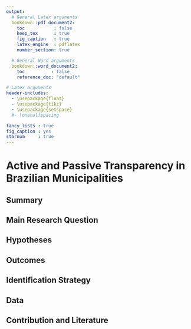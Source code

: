```yaml
---
output:
  # General Latex arguments
  bookdown::pdf_document2:
    toc           : false
    keep_tex      : true
    fig_caption   : true
    latex_engine  : pdflatex
    number_section: true

  # General Word arguments
  bookdown::word_document2:
    toc          : false
    reference_doc: "default"

# Latex arguments
header-includes:
  - \usepackage{float}
  - \usepackage{tikz}
  - \usepackage{setspace}
  #- \onehalfspacing

fancy_lists : true
fig_caption : yes
starnum     : true
---
```


# Active and Passive Transparency in Brazilian Municipalities {#title3}

## Summary

## Main Research Question

## Hypotheses

## Outcomes

## Identification Strategy

## Data

## Contribution and Literature

